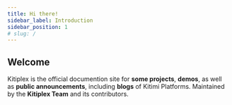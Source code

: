 ```yaml
---
title: Hi there!
sidebar_label: Introduction
sidebar_position: 1
# slug: /
---
```



## Welcome

Kitiplex is the official documention site for **some projects**, **demos**, as well as **public announcements**, including **blogs** of Kitimi Platforms. Maintained by the **Kitiplex Team** and its contributors.

